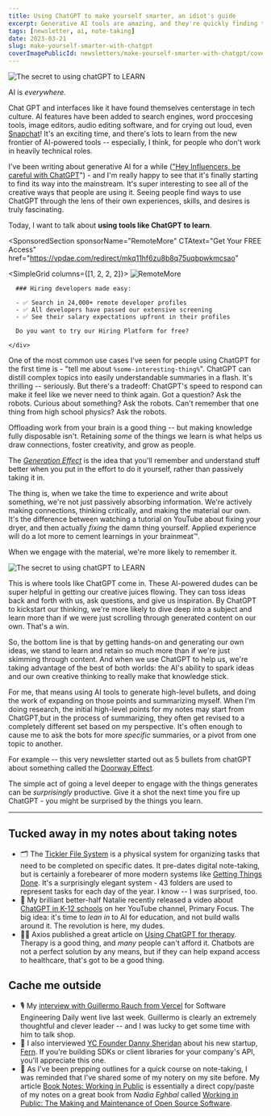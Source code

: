```yaml
---
title: Using ChatGPT to make yourself smarter, an idiot's guide
excerpt: Generative AI tools are amazing, and they're quickly finding their way into our lives. Here's how to use them to actually make yourself smarter.
tags: [newsletter, ai, note-taking]
date: 2023-03-21
slug: make-yourself-smarter-with-chatgpt
coverImagePublicId: newsletters/make-yourself-smarter-with-chatgpt/cover
---
```


<Image
  publicId="newsletters/make-yourself-smarter-with-chatgpt/cover"
  alt="The secret to using chatGPT to LEARN"
/>

AI is _everywhere._

Chat GPT and interfaces like it have found themselves centerstage in tech culture. AI features have been added to search engines, word proccesing tools, image editors, audio editing software, and for crying out loud, even [Snapchat](https://www.theverge.com/2023/2/27/23614959/snapchat-my-ai-chatbot-chatgpt-openai-plus-subscription)! It's an exciting time, and there's lots to learn from the new frontier of AI-powered tools -- especially, I think, for people who don't work in heavily technical roles.

I've been writing about generative AI for a while (["Hey Influencers, be careful with ChatGPT](https://mikebifulco.com/posts/product-marketing-defy-expectations)") - and I'm really happy to see that it's finally starting to find its way into the mainstream. It's super interesting to see all of the creative ways that people are using it. Seeing people find ways to use ChatGPT through the lens of their own experiences, skills, and desires is truly fascinating.

Today, I want to talk about **using tools like ChatGPT to learn**.

<SponsoredSection
  sponsorName="RemoteMore"
  CTAtext="Get Your FREE Access"
  href="https://vpdae.com/redirect/mkq11hf6zu8b8q75uqbpwkmcsao"
>
  <SimpleGrid columns={[1, 2, 2, 2]}>
    <Image
      publicId="sponsors/remotemore/logo"
      alt="RemoteMore"
      height={250}
      width={250}
    />
    <div>

      ### Hiring developers made easy:

      - ✅ Search in 24,000+ remote developer profiles
      - ✅ All developers have passed our extensive screening
      - ✅ See their salary expectations upfront in their profiles

      Do you want to try our Hiring Platform for free?

    </div>

  </SimpleGrid>
</SponsoredSection>

One of the most common use cases I've seen for people using ChatGPT for the first time is - "tell me about `%some-interesting-thing%`". ChatGPT can distill complex topics into easily understandable summaries in a flash. It's thrilling -- seriously. But there's a tradeoff: ChatGPT's speed to respond can make it feel like we never need to think again. Got a question? Ask the robots. Curious about something? Ask the robots. Can't remember that one thing from high school physics? Ask the robots.

Offloading work from your brain is a good thing -- but making knowledge fully disposable isn't. Retaining _some_ of the things we learn is what helps us draw connections, foster creativity, and grow as people.

The [_Generation Effect_](https://en.wikipedia.org/wiki/Generation_effect) is the idea that you'll remember and understand stuff better when you put in the effort to do it yourself, rather than passively taking it in.

The thing is, when we take the time to experience and write about something, we're not just passively absorbing information. We're actively making connections, thinking critically, and making the material our own. It's the difference between watching a tutorial on YouTube about fixing your dryer, and then actually _fixing_ the damn thing yourself. Applied experience will do a lot more to cement learnings in your brainmeat™️.

When we engage with the material, we're more likely to remember it.

<Image
  publicId="newsletters/make-yourself-smarter-with-chatgpt/screenshot"
  alt="The secret to using chatGPT to LEARN"
  caption="I often use ChatGPT to spur ideas for writing"
/>

This is where tools like ChatGPT come in. These AI-powered dudes can be super helpful in getting our creative juices flowing. They can toss ideas back and forth with us, ask questions, and give us inspiration. By ChatGPT to kickstart our thinking, we're more likely to dive deep into a subject and learn more than if we were just scrolling through generated content on our own. That's a win.

So, the bottom line is that by getting hands-on and generating our own ideas, we stand to learn and retain so much more than if we're just skimming through content. And when we use ChatGPT to help us, we're taking advantage of the best of both worlds: the AI's ability to spark ideas and our own creative thinking to really make that knowledge stick.

For me, that means using AI tools to generate high-level bullets, and doing the work of expanding on those points and summarizing myself. When I'm doing research, the initial high-level points for my notes may start from ChatGPT,but in the process of summarizing, they often get revised to a completely different set based on my perspective. It's often enough to cause me to ask the bots for more _specific_ summaries, or a pivot from one topic to another.

For example -- this very newsletter started out as 5 bullets from chatGPT about something called the [Doorway Effect](https://en.wikipedia.org/wiki/Doorway_effect).

The simple act of going a level deeper to engage with the things generates can be _surprisingly_ productive. Give it a shot the next time you fire up ChatGPT - you might be surprised by the things you learn.

---

## Tucked away in my notes about taking notes

- 🗂️ The [Tickler File System](https://officedynamics.com/43-folders-method-paper-system/) is a physical system for organizing tasks that need to be completed on specific dates. It pre-dates digital note-taking, but is certainly a forebearer of more modern systems like [Getting Things Done](https://gettingthingsdone.com/). It's a surprisingly elegant system - 43 folders are used to represent tasks for each day of the year. I know -- I was surprised, too.
- 🎥 My brilliant better-half Natalie recently released a video about [ChatGPT in K-12 schools](https://www.youtube.com/watch?v=M9oOtOkPTzc&t=175s) on her YouTube channel, Primary Focus. The big idea: it's time to _lean in_ to AI for education, and not build walls around it. The revolution is here, my dudes.
- 🧘‍♂️ Axios published a great article on [Using ChatGPT for therapy](https://www.axios.com/2023/03/08/therapy-chatbots-chatgpt-ai). Therapy is a good thing, and _many_ people can't afford it. Chatbots are not a perfect solution by any means, but if they can help expand access to healthcare, that's got to be a good thing.

## Cache me outside

- 🎙️ My [interview with Guillermo Rauch from Vercel](https://softwareengineeringdaily.com/2023/03/15/building-user-experiences/) for Software Engineering Daily went live last week. Guillermo is clearly an extremely thoughtful and clever leader -- and I was lucky to get some time with him to talk shop.
- 🎤 I also interviewed [YC Founder Danny Sheridan](https://softwareengineeringdaily.com/2023/03/15/building-user-experiences/) about his new startup, [Fern](https://www.buildwithfern.com/). If you're building SDKs or client libraries for your company's API, you'll appreciate this one.
- 📖 As I've been prepping outlines for a quick course on note-taking, I was reminded that I've shared some of my notery on my site before. My article [Book Notes: Working in Public](https://mikebifulco.com/posts/working-in-public) is essentially a direct copy/paste of my notes on a great book from _Nadia Eghbal_ called [Working in Public: The Making and Maintenance of Open Source Software](https://amzn.to/3LAc0a6).
